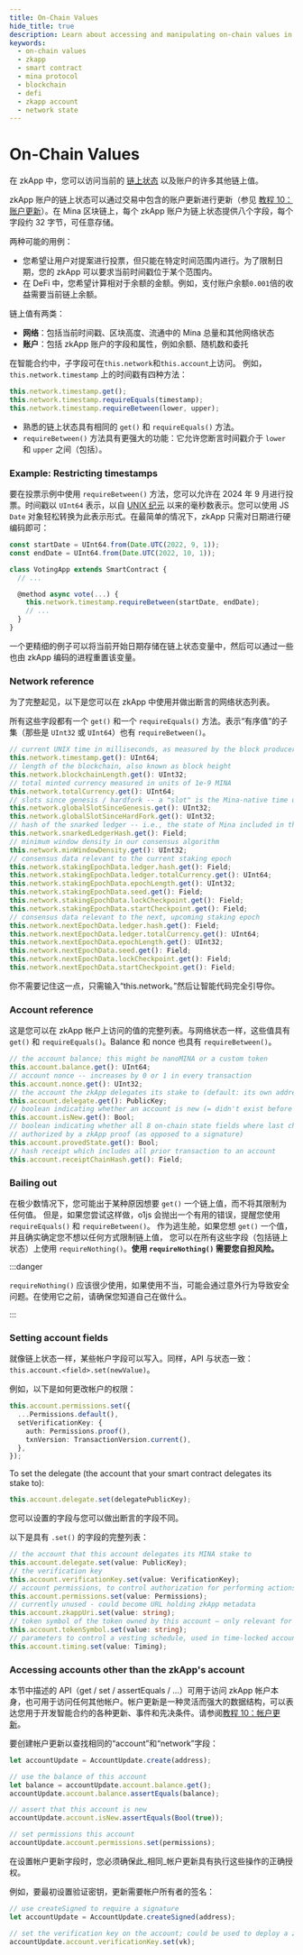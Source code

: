 ---
title: On-Chain Values
hide_title: true
description: Learn about accessing and manipulating on-chain values in a zkApp, including network and account-level data. Understand potential use cases such as timestamp restrictions, on-chain balances, and account properties.
keywords:
  - on-chain values
  - zkapp
  - smart contract
  - mina protocol
  - blockchain
  - defi
  - zkapp account
  - network state
---

# On-Chain Values

在 zkApp 中，您可以访问当前的 [链上状态](/zkapps/writing-a-zkapp/introduction-to-zkapps/how-to-write-a-zkapp#on-chain-state) 以及账户的许多其他链上值。

zkApp 账户的链上状态可以通过交易中包含的账户更新进行更新（参见 [教程 10：账户更新](/zkapps/tutorials/account-updates)）。在 Mina 区块链上，每个 zkApp 账户为链上状态提供八个字段，每个字段约 32 字节，可任意存储。

两种可能的用例：

- 您希望让用户对提案进行投票，但只能在特定时间范围内进行。为了限制日期，您的 zkApp 可以要求当前时间戳位于某个范围内。
- 在 DeFi 中，您希望计算相对于余额的金额。例如，支付账户余额`0.001`倍的收益需要当前链上余额。

链上值有两类：

- **网络**：包括当前时间戳、区块高度、流通中的 Mina 总量和其他网络状态
- **账户**：包括 zkApp 账户的字段和属性，例如余额、随机数和委托

在智能合约中，子字段可在`this.network`和`this.account`上访问。
例如，`this.network.timestamp` 上的时间戳有四种方法：

```ts
this.network.timestamp.get();
this.network.timestamp.requireEquals(timestamp);
this.network.timestamp.requireBetween(lower, upper);
```

- 熟悉的链上状态具有相同的 `get()` 和 `requireEquals()` 方法。
- `requireBetween()` 方法具有更强大的功能：它允许您断言时间戳介于 `lower` 和 `upper` 之间（包括）。

### Example: Restricting timestamps

要在投票示例中使用 `requireBetween()` 方法，您可以允许在 2024 年 9 月进行投票。时间戳以 `UInt64` 表示，以自 [UNIX 纪元](https://en.wikipedia.org/wiki/Unix_time) 以来的毫秒数表示。您可以使用 JS `Date` 对象轻松转换为此表示形式。在最简单的情况下，zkApp 只需对日期进行硬编码即可：

```ts
const startDate = UInt64.from(Date.UTC(2022, 9, 1));
const endDate = UInt64.from(Date.UTC(2022, 10, 1));

class VotingApp extends SmartContract {
  // ...

  @method async vote(...) {
    this.network.timestamp.requireBetween(startDate, endDate);
    // ...
  }
}
```

一个更精细的例子可以将当前开始日期存储在链上状态变量中，然后可以通过一些也由 zkApp 编码的进程重置该变量。

### Network reference

为了完整起见，以下是您可以在 zkApp 中使用并做出断言的网络状态列表。

所有这些字段都有一个 `get()` 和一个 `requireEquals()` 方法。表示“有序值”的子集（那些是 `UInt32` 或 `UInt64`）也有 `requireBetween()`。

```ts
// current UNIX time in milliseconds, as measured by the block producer
this.network.timestamp.get(): UInt64;
// length of the blockchain, also known as block height
this.network.blockchainLength.get(): UInt32;
// total minted currency measured in units of 1e-9 MINA
this.network.totalCurrency.get(): UInt64;
// slots since genesis / hardfork -- a "slot" is the Mina-native time unit of 3 minutes
this.network.globalSlotSinceGenesis.get(): UInt32;
this.network.globalSlotSinceHardFork.get(): UInt32;
// hash of the snarked ledger -- i.e., the state of Mina included in the blockchain proof
this.network.snarkedLedgerHash.get(): Field;
// minimum window density in our consensus algorithm
this.network.minWindowDensity.get(): UInt32;
// consensus data relevant to the current staking epoch
this.network.stakingEpochData.ledger.hash.get(): Field;
this.network.stakingEpochData.ledger.totalCurrency.get(): UInt64;
this.network.stakingEpochData.epochLength.get(): UInt32;
this.network.stakingEpochData.seed.get(): Field;
this.network.stakingEpochData.lockCheckpoint.get(): Field;
this.network.stakingEpochData.startCheckpoint.get(): Field;
// consensus data relevant to the next, upcoming staking epoch
this.network.nextEpochData.ledger.hash.get(): Field;
this.network.nextEpochData.ledger.totalCurrency.get(): UInt64;
this.network.nextEpochData.epochLength.get(): UInt32;
this.network.nextEpochData.seed.get(): Field;
this.network.nextEpochData.lockCheckpoint.get(): Field;
this.network.nextEpochData.startCheckpoint.get(): Field;
```

你不需要记住这一点，只需输入“this.network。”然后让智能代码完全引导你。

### Account reference

这是您可以在 zkApp 帐户上访问的值的完整列表。与网络状态一样，这些值具有 `get()` 和 `requireEquals()`。Balance 和 nonce 也具有 `requireBetween()`。

```ts
// the account balance; this might be nanoMINA or a custom token
this.account.balance.get(): UInt64;
// account nonce -- increases by 0 or 1 in every transaction
this.account.nonce.get(): UInt32;
// the account the zkApp delegates its stake to (default: its own address)
this.account.delegate.get(): PublicKey;
// boolean indicating whether an account is new (= didn't exist before the transaction)
this.account.isNew.get(): Bool;
// boolean indicating whether all 8 on-chain state fields where last changed by a transaction
// authorized by a zkApp proof (as opposed to a signature)
this.account.provedState.get(): Bool;
// hash receipt which includes all prior transaction to an account
this.account.receiptChainHash.get(): Field;
```

### Bailing out

在极少数情况下，您可能出于某种原因想要 `get()` 一个链上值，而不将其限制为任何值。
但是，如果您尝试这样做，o1js 会抛出一个有用的错误，提醒您使用 `requireEquals()` 和 `requireBetween()`。
作为逃生舱，如果您想 `get()` 一个值，并且确实确定您不想以任何方式限制链上值，
您可以在所有这些字段（包括链上状态）上使用 `requireNothing()`。**使用 `requireNothing()` 需要您自担风险。**

:::danger

`requireNothing()` 应该很少使用，如果使用不当，可能会通过意外行为导致安全问题。在使用它之前，请确保您知道自己在做什么。

:::

### Setting account fields

就像链上状态一样，某些帐户字段可以写入。同样，API 与状态一致：`this.account.<field>.set(newValue)`。

例如，以下是如何更改帐户的权限：

```ts
this.account.permissions.set({
  ...Permissions.default(),
  setVerificationKey: {
    auth: Permissions.proof(),
    txnVersion: TransactionVersion.current(),
  },
});
```

To set the delegate (the account that your smart contract delegates its stake to):

```ts
this.account.delegate.set(delegatePublicKey);
```

您可以设置的字段与您可以做出断言的字段不同。

以下是具有 `.set()` 的字段的完整列表：

```ts
// the account that this account delegates its MINA stake to
this.account.delegate.set(value: PublicKey);
// the verification key
this.account.verificationKey.set(value: VerificationKey);
// account permissions, to control authorization for performing actions on the account
this.account.permissions.set(value: Permissions);
// currently unused - could become URL holding zkApp metadata
this.account.zkappUri.set(value: string);
// token symbol of the token owned by this account — only relevant for token contracts!
this.account.tokenSymbol.set(value: string);
// parameters to control a vesting schedule, used in time-locked accounts
this.account.timing.set(value: Timing);
```

### Accessing accounts other than the zkApp's account

本节中描述的 API（get / set / assertEquals / ...）可用于访问 zkApp 帐户本身，也可用于访问任何其他帐户。帐户更新是一种灵活而强大的数据结构，可以表达您用于开发智能合约的各种更新、事件和先决条件。请参阅[教程 10：帐户更新](/zkapps/tutorials/account-updates)。

要创建帐户更新以查找相同的“account”和“network”字段：

```ts
let accountUpdate = AccountUpdate.create(address);

// use the balance of this account
let balance = accountUpdate.account.balance.get();
accountUpdate.account.balance.assertEquals(balance);

// assert that this account is new
accountUpdate.account.isNew.assertEquals(Bool(true));

// set permissions this account
accountUpdate.account.permissions.set(permissions);
```

在设置帐户更新字段时，您必须确保此_相同_帐户更新具有执行这些操作的正确授权。

例如，要最初设置验证密钥，更新需要帐户所有者的签名：

```ts
// use createSigned to require a signature
let accountUpdate = AccountUpdate.createSigned(address);

// set the verification key on the account; could be used to deploy a zkApp from a zkApp
accountUpdate.account.verificationKey.set(vk);
```
